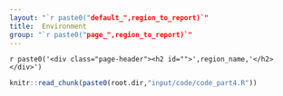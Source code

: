 ```yaml
---
layout: "`r paste0("default_",region_to_report)`"
title:  Environment
group: "`r paste0("page_",region_to_report)`"
---
```


`r paste0('<div class="page-header"><h2 id="">',region_name,'</h2></div>')`


<!-- %
% PPPPPPPPPPPPPPPPP                                               tttt             444444444
% P::::::::::::::::P                                           ttt:::t            4::::::::4
% P::::::PPPPPP:::::P                                          t:::::t           4:::::::::4
% PP:::::P     P:::::P                                         t:::::t          4::::44::::4
%   P::::P     P:::::Paaaaaaaaaaaaa  rrrrr   rrrrrrrrr   ttttttt:::::ttttttt   4::::4 4::::4
%   P::::P     P:::::Pa::::::::::::a r::::rrr:::::::::r  t:::::::::::::::::t  4::::4  4::::4
%   P::::PPPPPP:::::P aaaaaaaaa:::::ar:::::::::::::::::r t:::::::::::::::::t 4::::4   4::::4
%   P:::::::::::::PP           a::::arr::::::rrrrr::::::rtttttt:::::::tttttt4::::444444::::444
%   P::::PPPPPPPPP      aaaaaaa:::::a r:::::r     r:::::r      t:::::t      4::::::::::::::::4
%   P::::P            aa::::::::::::a r:::::r     rrrrrrr      t:::::t      4444444444:::::444
%   P::::P           a::::aaaa::::::a r:::::r                  t:::::t                4::::4
%   P::::P          a::::a    a:::::a r:::::r                  t:::::t    tttttt      4::::4
% PP::::::PP        a::::a    a:::::a r:::::r                  t::::::tttt:::::t      4::::4
% P::::::::P        a:::::aaaa::::::a r:::::r                  tt::::::::::::::t    44::::::44
% P::::::::P         a::::::::::aa:::ar:::::r                    tt:::::::::::tt    4::::::::4
% PPPPPPPPPP          aaaaaaaaaa  aaaarrrrrrr                      ttttttttttt      4444444444
%
%


%%%%%%%%%%%%%%%%%%%%%%%%%%%%%%%%%%%%%%%%%%%%%%%%%%
%% PART4 - Sustainability dimensions
%%%%%%%%%%%%%%%%%%%%%%%%%%%%%%%%%%%%%%%%%%%%%%%%%% -->



```r
knitr::read_chunk(paste0(root.dir,"input/code/code_part4.R"))
```


```r
```



<!-- %
%   _                       _
%  | |     __ _  _ __    __| |
%  | |    / _` || '_ \  / _` |
%  | |___| (_| || | | || (_| |
%  |_____|\__,_||_| |_| \__,_|
%
% -->



```r
```

```r
```


```r
```


```r
```

```r
```


```r
```


```r
```




<!-- %
%  __        __          _
%  \ \      / /   __ _  | |_    ___   _ __
%   \ \ /\ / /   / _` | | __|  / _ \ | '__|
%    \ V  V /   | (_| | | |_  |  __/ | |
%     \_/\_/     \__,_|  \__|  \___| |_|
% -->




```r
```


```r
```



```r
```


```r
```

```r
```


```r
```


```r
```





<!-- %   _____
%  | ____|  _ __     ___   _ __    __ _   _   _
%  |  _|   | '_ \   / _ \ | '__|  / _` | | | | |
%  | |___  | | | | |  __/ | |    | (_| | | |_| |
%  |_____| |_| |_|  \___| |_|     \__, |  \__, |
%                                 |___/   |___/ -->



```r
```


```r
```



```r
```


```r
```

```r
```


```r
```


```r
```





<!-- %   _____                               _
%  |  ___|   ___    _ __    ___   ___  | |_   _ __   _   _
%  | |_     / _ \  | '__|  / _ \ / __| | __| | '__| | | | |
%  |  _|   | (_) | | |    |  __/ \__ \ | |_  | |    | |_| |
%  |_|      \___/  |_|     \___| |___/  \__| |_|     \__, |
%                                                    |___/ -->





```r
```

```r
```


```r
```


```r
```

```r
```


```r
```


```r
```





<!-- %    ____   _   _                       _                     _
%   / ___| | | (_)  _ __ ___     __ _  | |_    ___      ___  | |__     __ _   _ __     __ _    ___
%  | |     | | | | | '_ ` _ \   / _` | | __|  / _ \    / __| | '_ \   / _` | | '_ \   / _` |  / _ \
%  | |___  | | | | | | | | | | | (_| | | |_  |  __/   | (__  | | | | | (_| | | | | | | (_| | |  __/
%   \____| |_| |_| |_| |_| |_|  \__,_|  \__|  \___|    \___| |_| |_|  \__,_| |_| |_|  \__, |  \___|
%                                                                                     |___/ -->


```r
```

```r
```


```r
```


```r
```

```r
```


```r
```


```r
```
